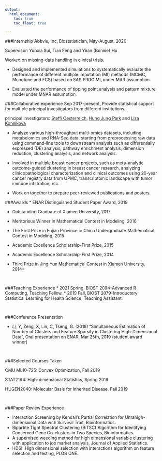 ```yaml
---
output:
  html_document:
    toc: true
    toc_float: true

---
```

###Internship 
Abbvie, Inc, Biostatistician, May-August, 2020

Supervisor: Yunxia Sui, Tian Feng and Yiran (Bonnie) Hu

Worked on missing-data handling in clinical trials.

* Designed and implemented simulations to systematically evaluate the performance of different multiple imputation (MI) methods (MCMC, Monotone and FCS) based on SAS PROC MI, under MAR assumption.

* Evaluated the performance of tipping point analysis and pattern mixture model under MNAR assumption.

###Collaborative experience
Sep 2017-present, Provide statistical support for multiple principal investigators from different institutions.

principal investigators: [Steffi Oesterreich](https://www.pharmacology.us/Faculty/SteffiOesterreich?AspxAutoDetectCookieSupport=1), [Hung Jung Park](https://publichealth.pitt.edu/home/directory/hyun-jung-park) and [Liza Konnikova](https://medicine.yale.edu/profile/liza_konnikova/)

* Analyze various high-throughput multi-omics datasets, including metabolomics and RNA-Seq data, starting from preprocessing raw data using command-line tools to downstream analysis such as differentially expressed (DE) analysis, pathway enrichment analysis, dimension reduction, clustering analysis, and network analysis.

* Involved in multiple breast cancer projects, such as meta-analytic outcome-guided clustering in breast cancer research, analyzing clinicopathological characterization and clinical outcomes using 20-year cancer registry data from UPMC, transcriptomic landscape with tumor immune infiltration, etc.

* Work on together to prepare peer-reviewed publications and posters.

###Awards
* ENAR Distinguished Student Paper Award, 2019

* Outstanding Graduate of Xiamen University, 2017

* Meritorious Winner in Mathematical Contest in Modeling, 2016

* The First Prize in Fujian Province in China Undergraduate Mathematical Contest in Modeling, 2015

* Academic Excellence Scholarship-First Prize, 2015

* Academic Excellence Scholarship-First Prize, 2014

* Third Prize in Jing Yun Mathematical Contest in Xiamen University, 2014=

<br />

###Teaching Experience
* 2021 Spring, BIOST 2094-Advanced R Computing, Teaching Fellow.
* 2019 Fall, BIOST 2079-Introductory Statistical Learning for Health Science, Teaching Assistant.

<br />

###Conference Presentation

* *Li, Y*, Zeng, X, Lin, C, Tseng, G. (2019) “Simultaneous Estimation of Number of Clusters and Feature Sparsity in Clustering High-Dimensional Data”, Oral presentation on ENAR, Mar 25th, 2019 (student award winner)

<br />


###Selected Courses Taken

CMU ML10-725: Convex Optimization, Fall 2019

STAT2194: High-dimensional Statistics, Spring 2019

HUGEN2040: Molecular Basis for Inherited Disease, Fall 2019

<br />

###Paper Review Experience

* Interaction Screening by Kendall's Partial Correlation for Ultrahigh-dimensional Data with Survival Trait, Bioinformatics.
* Bipartite Tight Spectral Clustering (BiTSC) Algorithm for Identifying Conserved Gene Co-clusters in Two Species, Bioinformatics.
* A supervised weeding method for high dimensional variable
clustering with application to job market analysis, Journal of Applied Statistics.
* HDSI: High dimensional selection with interactions algorithm on feature selection and testing, PLOS ONE.


















